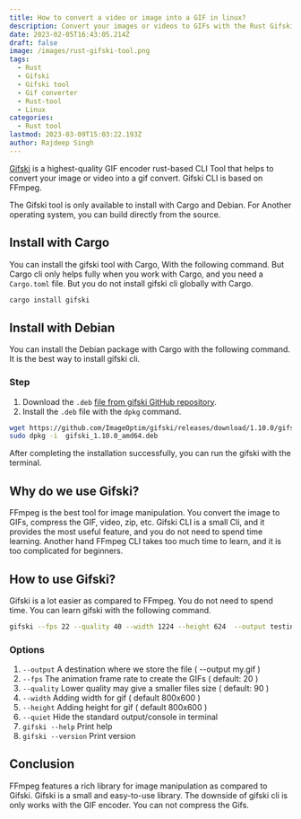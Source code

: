 ```yaml
---
title: How to convert a video or image into a GIF in linux?
description: Convert your images or videos to GIFs with the Rust Gifski tool.
date: 2023-02-05T16:43:05.214Z
draft: false
image: /images/rust-gifski-tool.png
tags:
  - Rust
  - Gifski
  - Gifski tool
  - Gif converter
  - Rust-tool
  - Linux
categories:
  - Rust tool
lastmod: 2023-03-09T15:03:22.193Z
author: Rajdeep Singh
---
```

[Gifski](https://gif.ski/) is a highest-quality GIF encoder rust-based CLI Tool that helps to convert your image or video into a gif convert. Gifski CLI is based on FFmpeg.

The Gifski tool is only available to install with Cargo and Debian. For Another operating system, you can build directly from the source. 

## Install with Cargo

You can install the gifski tool with Cargo, With the following command. But Cargo cli only helps fully when you work with Cargo, and you need a `Cargo.toml` file. But you do not install gifski cli globally with Cargo.


```bash
cargo install gifski
```

## Install with Debian
You can install the Debian package with Cargo with the following command. It is the best way to install gifski cli.

### Step
1. Download the `.deb` [file from gifski GitHub repository](https://github.com/ImageOptim/gifski/releases).
2. Install the `.deb` file with the `dpkg` command.

```bash
wget https://github.com/ImageOptim/gifski/releases/download/1.10.0/gifski_1.10.0_amd64.deb
sudo dpkg -i  gifski_1.10.0_amd64.deb
```
After completing the installation successfully, you can run the gifski with the terminal. 

## Why do we use Gifski?
FFmpeg is the best tool for image manipulation. You convert the image to GIFs, compress the GIF, video, zip, etc.
Gifski CLI is a small Cli, and it provides the most useful feature, and you do not need to spend time learning. Another hand FFmpeg CLI takes too much time to learn, and it is too complicated for beginners.

## How to use Gifski?
Gifski is a lot easier as compared to FFmpeg. You do not need to spend time. You can learn gifski with the following command.
```bash
gifski --fps 22 --quality 40 --width 1224 --height 624  --output testing.gif minimalist-video.webm 
```

###  Options

1. `--output`  A destination where we store the file ( --output my.gif )
2. `--fps` The animation frame rate to create the GIFs ( default: 20 )
3. `--quality`  Lower quality may give a smaller files size ( default: 90 )
4. `--width`  Adding width for gif (  default 800x600 )
5. `--height`  Adding height for gif  (  default 800x600 )
6. `--quiet`  Hide the standard output/console in terminal
7. `gifski --help`  Print help
8. `gifski --version`  Print version

## Conclusion
FFmpeg features a rich library for image manipulation as compared to Gifski. Gifski is a small and easy-to-use library. 
The downside of gifski cli is only works with the GIF encoder. You can not compress the Gifs.